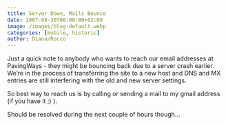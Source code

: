 ```yaml
---
title: Server Down, Mails Bounce
date: 2007-08-30T00:00:00+02:00
image: /images/blog-default.webp
categories: [mobile, historic]
author: Diana/Rocco
---
```


<div class="entry-content">
Just a quick note to anybody who wants to reach our email addresses at PavingWays - they might be bouncing back due to a server crash earlier. We’re in the process of transferring the site to a new host and DNS and MX entries are still interfering with the old and new server settings.



So best way to reach us is by calling or sending a mail to my gmail address (if you have it ;) ).



Should be resolved during the next couple of hours though...
</div>

